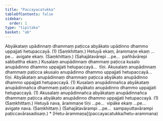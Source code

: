 ```yaml
---
title: "Paccayacatukka"
tableOfContents: false
sidebar:
  order: 1
type: "tipitaka"
basket: "ab"
---
```



<DynamicBreadcrumb />

<Division number="29">

<Paragraph number="1415">
Abyākataṃ upādinnaṃ dhammaṃ paṭicca abyākato upādinno dhammo uppajjati hetupaccayā. (1) (Saṃkhittaṃ.)




</Paragraph>

<Paragraph number="1416">
Hetuyā ekaṃ, ārammaṇe ekaṃ …pe…  avigate ekaṃ. (Saṃkhittaṃ.)




</Paragraph>

<Paragraph number="1417">
(Sahajātavārepi …pe…  pañhāvārepi sabbattha ekaṃ.)




</Paragraph>

</Division>
<Division number="30">

<Paragraph number="1418">
Kusalaṃ anupādinnaṃ dhammaṃ paṭicca kusalo anupādinno dhammo uppajjati hetupaccayā…  tīṇi.




</Paragraph>

<Paragraph number="1419">
Akusalaṃ anupādinnaṃ dhammaṃ paṭicca akusalo anupādinno dhammo uppajjati hetupaccayā…  tīṇi.




</Paragraph>

<Paragraph number="1420">
Abyākataṃ anupādinnaṃ dhammaṃ paṭicca abyākato anupādinno dhammo uppajjati hetupaccayā. (1)




</Paragraph>

<Paragraph number="1421">
Kusalaṃ anupādinnañca abyākataṃ anupādinnañca dhammaṃ paṭicca abyākato anupādinno dhammo uppajjati hetupaccayā. (1)




</Paragraph>

<Paragraph number="1422">
Akusalaṃ anupādinnañca abyākataṃ anupādinnañca dhammaṃ paṭicca abyākato anupādinno dhammo uppajjati hetupaccayā. (1) (Saṃkhittaṃ.)




</Paragraph>

</Division>
<Division number="31">

<Paragraph number="1423">
Hetuyā nava, ārammaṇe tīṇi …pe…  vipāke ekaṃ …pe…  avigate nava. (Saṃkhittaṃ.)




</Paragraph>

<Paragraph number="1424">
(Sahajātavārampi …pe…  sampayuttavārampi paṭiccavārasadisaṃ.)

</Paragraph>
</Division>

<TableOfContents>
* [Hetu-ārammaṇa](paccayacatukka/hetu-arammana)
</TableOfContents>